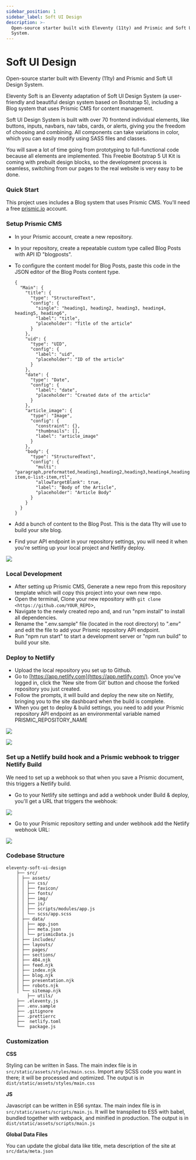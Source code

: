 ```yaml
---
sidebar_position: 1
sidebar_label: Soft UI Design
description: >-
  Open-source starter built with Eleventy (11ty) and Prismic and Soft UI Design
  System.
---
```


# Soft UI Design

<SubHeading>Open-source starter built with Eleventy (11ty) and Prismic and Soft UI Design System.</SubHeading>

Eleventy Soft is an Eleventy adaptation of Soft UI Design System (a user-friendly and beautiful design system based on Bootstrap 5), including a Blog system that uses Prismic CMS for content management.

Soft UI Design System is built with over 70 frontend individual elements, like buttons, inputs, navbars, nav tabs, cards, or alerts, giving you the freedom of choosing and combining. All components can take variations in color, which you can easily modify using SASS files and classes.

You will save a lot of time going from prototyping to full-functional code because all elements are implemented. This Freebie Bootstrap 5 UI Kit is coming with prebuilt design blocks, so the development process is seamless, switching from our pages to the real website is very easy to be done.

### Quick Start

This project uses includes a Blog system that uses Prismic CMS. You'll need a free [prismic.io](http://prismic.io/) account.

### Setup Prismic CMS

- In your Prismic account, create a new repository.
- In your repository, create a repeatable custom type called Blog Posts with API ID "blogposts".
- To configure the content model for Blog Posts, paste this code in the JSON editor of the Blog Posts content type.

  ```
  {
    "Main": {
      "title": {
        "type": "StructuredText",
        "config": {
          "single": "heading1, heading2, heading3, heading4, heading5, heading6",
          "label": "title",
          "placeholder": "Title of the article"
        }
      },
      "uid": {
        "type": "UID",
        "config": {
          "label": "uid",
          "placeholder": "ID of the article"
        }
      },
      "date": {
        "type": "Date",
        "config": {
          "label": "date",
          "placeholder": "Created date of the article"
        }
      },
      "article_image": {
        "type": "Image",
        "config": {
          "constraint": {},
          "thumbnails": [],
          "label": "article_image"
        }
      },
      "body": {
        "type": "StructuredText",
        "config": {
          "multi": "paragraph,preformatted,heading1,heading2,heading3,heading4,heading5,heading6,strong,em,hyperlink,image,embed,list-item,o-list-item,rtl",
          "allowTargetBlank": true,
          "label": "Body of the Article",
          "placeholder": "Article Body"
        }
      }
    }
  }

  ```

- Add a bunch of content to the Blog Post. This is the data 11ty will use to build your site blog.
- Find your API endpoint in your repository settings, you will need it when you're setting up your local project and Netlify deploy.

![](../../../static/assets/get-prismic-repo-url.png)

### Local Development

- After setting up Prismic CMS, Generate a new repo from this repository template which will copy this project into your own new repo.
- Open the terminal, Clone your new repository with `git clone <https://github.com/YOUR_REPO`>,
- Navigate to the newly created repo and, and run "npm install" to install all dependencies.
- Rename the ".env.sample" file (located in the root directory) to ".env" and edit the file to add your Prismic repository API endpoint.
- Run "npm run start" to start a development server or "npm run build" to build your site.

### Deploy to Netlify

- Upload the local repository you set up to Github.
- Go to [https://app.netlify.com](https://app.netlify.com/). Once you’ve logged in, click the 'New site from Git' button and choose the forked repository you just created.
- Follow the prompts, it will build and deploy the new site on Netlify, bringing you to the site dashboard when the build is complete.
- When you get to deploy & build settings, you need to add your Prismic repository API endpoint as an environmental variable named PRISMIC_REPOSITORY_NAME

![](../../../static/assets/netlify-env-setup-1.png)

![](../../../static/assets/netlify-env-setup-2.png)

### Set up a Netlify build hook and a Prismic webhook to trigger Netlify Build

We need to set up a webhook so that when you save a Prismic document, this triggers a Netlify build.

- Go to your Netlify site settings and add a webhook under Build & deploy, you'll get a URL that triggers the webhook:

![](../../../static/assets/netlify-build-hooks-1.png)

- Go to your Prismic repository setting and under webhook add the Netlify webhook URL:

![](../../../static/assets/netlify-build-hooks-2.png)

### Codebase Structure

```
eleventy-soft-ui-design
    ├── src/
    │ ├── assets/
    │ │ ├── css/
    │ │ ├── favicon/
    │ │ ├── fonts/
    │ │ ├── img/
    │ │ ├── js/
    │ │ ├── scripts/modules/app.js
    │ │ └── scss/app.scss
    │ ├── data/
    │ │ ├── app.json
    │ │ ├── meta.json
    │ │ └── prismicData.js
    │ ├── includes/
    │ ├── layouts/
    │ ├── pages/
    │ ├── sections/
    │ ├── 404.njk
    │ ├── feed.njk
    │ ├── index.njk
    │ ├── blog.njk
    │ ├── presentation.njk
    │ ├── robots.njk
    │ └── sitemap.njk
        ├── utils/
    ├── .eleventy.js
    ├── .env.sample
    ├── .gitignore
    ├── .prettierrc
    ├──  netlify.toml
    └──  package.js
```

### Customization

**CSS**

Styling can be written in Sass. The main index file is in `src/static/assets/styles/main.scss`. Import any SCSS code you want in there; it will be processed and optimized. The output is in `dist/static/assets/styles/main.css`

**JS**

Javascript can be written in ES6 syntax. The main index file is in `src/static/assets/scripts/main.js`. It will be transpiled to ES5 with babel, bundled together with webpack, and minified in production. The output is in `dist/static/assets/scripts/main.js`

**Global Data Files**

You can update the global data like title, meta description of the site at `src/data/meta.json`
